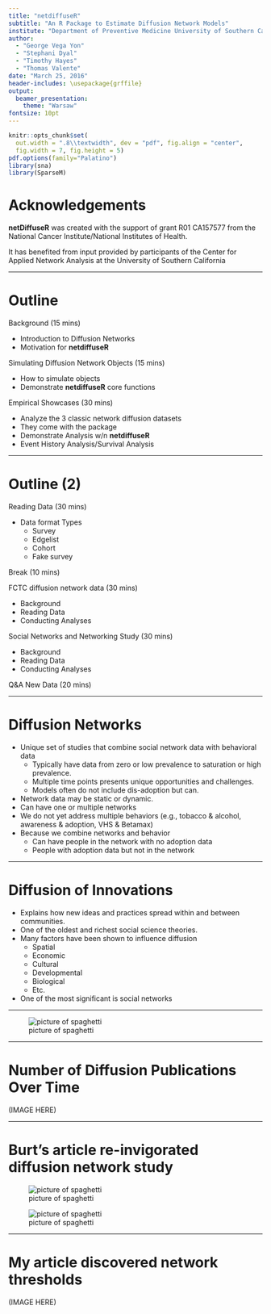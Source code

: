 ```yaml
---
title: "netdiffuseR"
subtitle: "An R Package to Estimate Diffusion Network Models"
institute: "Department of Preventive Medicine University of Southern California"
author:
  - "George Vega Yon"
  - "Stephani Dyal"
  - "Timothy Hayes"
  - "Thomas Valente"
date: "March 25, 2016"
header-includes: \usepackage{grffile}
output: 
  beamer_presentation:
    theme: "Warsaw"
fontsize: 10pt
---
```


```r
knitr::opts_chunk$set(
  out.width = ".8\\textwidth", dev = "pdf", fig.align = "center",
  fig.width = 7, fig.height = 5)
pdf.options(family="Palatino")
library(sna)
library(SparseM)
```

# Acknowledgements

__netDiffuseR__ was created with the support of grant R01 CA157577 from the National Cancer Institute/National Institutes of Health.

It has benefited from input provided by participants of the Center for Applied Network Analysis at the University of Southern California

--------

# Outline

Background (15 mins)

- Introduction to Diffusion Networks
- Motivation for __netdiffuseR__

Simulating Diffusion Network Objects (15 mins)

- How to simulate objects
- Demonstrate __netdiffuseR__ core functions

Empirical Showcases (30 mins)

- Analyze the 3 classic network diffusion datasets
- They come with the package
- Demonstrate Analysis w/n __netdiffuseR__
- Event History Analysis/Survival Analysis

--------

# Outline (2)

Reading Data (30 mins)

- Data format Types
    * Survey
    * Edgelist
    * Cohort
    * Fake survey

Break (10 mins)

FCTC diffusion network data (30 mins)

- Background
- Reading Data
- Conducting Analyses

Social Networks and Networking Study (30 mins)

- Background
- Reading Data
- Conducting Analyses

Q&A New Data (20 mins)

----------

# Diffusion Networks

- Unique set of studies that combine social network data with behavioral data
    - Typically have data from zero or low prevalence to saturation or high prevalence.
    - Multiple time points presents unique opportunities and challenges.
    - Models often do not include dis-adoption but can.
- Network data may be static or dynamic.
- Can have one or multiple networks
- We do not yet address multiple behaviors (e.g., tobacco & alcohol, awareness & adoption, VHS & Betamax)
- Because we combine networks and behavior
    - Can have people in the network with no adoption data
    - People with adoption data but not in the network

------------

# Diffusion of Innovations

- Explains how new ideas and practices spread within and between communities.
- One of the oldest and richest social science theories.
- Many factors have been shown to influence diffusion
    - Spatial
    - Economic 
    - Cultural
    - Developmental
    - Biological
    - Etc.
- One of the most significant is social networks

------------

![picture of spaghetti](part1_figure1.png)


----------

# Number of Diffusion Publications Over Time

(IMAGE HERE)

---------

# Burt’s article re-invigorated diffusion network study

![picture of spaghetti](part1_figure3a.png)

![picture of spaghetti](part1_figure3b.png)

------------

# My article discovered network thresholds

(IMAGE HERE)

